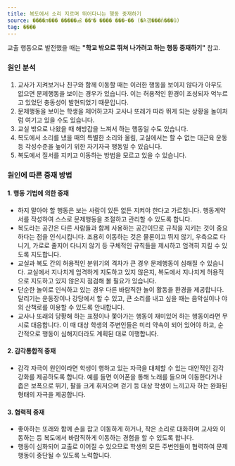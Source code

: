 ```yaml
---
title: 복도에서 소리 지르며 뛰어다니는 행동 중재하기
source: ����л��� �����ൿ ��ʺ� ���� ���̵�� (�λ걤���ñ���û)
tag: ����
---
```

교출 행동으로 발전했을 때는 **"학교 밖으로 뛰쳐 나가려고 하는 행동 중재하기"** 참고.

### 원인 분석

1. 교사가 지켜보거나 친구와 함께 이동할 때는 이러한 행동을 보이지 않다가 아무도 없으면 문제행동을 보이는 경우가 있습니다. 이는 허용적인 환경이 조성되자 억누르고 있었던 충동성이 발현되었기 때문입니다.
2. 문제행동을 보이는 학생을 제어하고자 교사나 또래가 따라 뛰게 되는 상황을 놀이처럼 여기고 있을 수도 있습니다.
3. 교실 밖으로 나왔을 때 해방감을 느껴서 하는 행동일 수도 있습니다.
4. 복도에서 소리를 냈을 때의 특별한 소리와 울림, 교실에서는 할 수 없는 대근육 운동 등 각성수준을 높이기 위한 자기자극 행동일 수 있습니다.
5. 복도에서 질서를 지키고 이동하는 방법을 모르고 있을 수 있습니다. 

### 원인에 따른 중재 방법

#### 1. 행동 기법에 의한 중재

- 하지 말아야 할 행동은 보는 사람이 있든 없든 지켜야 한다고 가르칩니다. 행동계약서를 작성하여 스스로 문제행동을 조절하고 관리할 수 있도록 합니다.
- 복도라는 공간은 다른 사람들과 함께 사용하는 공간이므로 규칙을 지키는 것이 중요하다는 점을 인식시킵니다. 조용히 이동하는 것은 물론이고 뛰지 않기, 우측으로 다니기, 가로로 줄지어 다니지 않기 등 구체적인 규칙들을 제시하고 엄격히 지킬 수 있도록 지도합니다.
- 교실과 복도 간의 허용적인 분위기의 격차가 큰 경우 문제행동이 심해질 수 있습니다. 교실에서 지나치게 엄격하게 지도하고 있지 않은지, 복도에서 지나치게 허용적으로 지도하고 있지 않은지 점검해 볼 필요가 있습니다.
- 단순한 놀이로 인식하고 있는 경우 다른 바람직한 놀이 활동을 환경을 제공합니다. 달리기는 운동장이나 강당에서 할 수 있고, 큰 소리를 내고 싶을 때는 음악실이나 야외 산책로를 이용할 수 있도록 안내합니다.
- 교사나 또래의 당황해 하는 표정이나 쫓아가는 행동이 재미있어 하는 행동이라면 무시로 대응합니다. 이 때 대상 학생의 주변인들은 미리 약속이 되어 있어야 하고, 순간적으로 행동이 심해지더라도 계획된 대로 이행합니다.

#### 2. 감각통합적 중재

- 감각 자극이 원인이라면 학생이 행하고 있는 자극을 대체할 수 있는 대안적인 감각 강화를 제공하도록 합니다. 예를 들면 이어폰을 통해 노래를 들으며 이동한다거나 좁은 보폭으로 뛰기, 팔을 크게 휘저으며 걷기 등 대상 학생이 느끼고자 하는 완화된 형태의 자극을 제공합니다.

#### 3. 협력적 중재

- 좋아하는 또래와 함께 손을 잡고 이동하게 하거나, 작은 소리로 대화하며 교사와 이동하는 등 복도에서 바람직하게 이동하는 경험을 할 수 있도록 합니다.
- 행동이 심화되어 교출로 이어질 수 있으므로 학생의 모든 주변인들이 협력하여 문제행동이 중단될 수 있도록 노력합니다.
